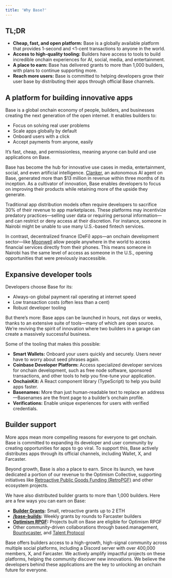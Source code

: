 ```yaml
---
title: 'Why Base?'
---
```


## TL;DR

- **Cheap, fast, and open platform:** Base is a globally available platform that provides 1-second and &lt;1-cent transactions to anyone in the world.
- **Access to high-quality tooling:** Builders have access to tools to build incredible onchain experiences for AI, social, media, and entertainment.
- **A place to earn:** Base has delivered grants to more than 1,000 builders, with plans to continue supporting more.
- **Reach more users:** Base is committed to helping developers grow their user base by distributing their apps through official Base channels.


## A platform for building innovative apps

Base is a global onchain economy of people, builders, and businesses creating the next generation of the open internet. It enables builders to:

- Focus on solving real user problems
- Scale apps globally by default
- Onboard users with a click
- Accept payments from anyone, easily

It’s fast, cheap, and permissionless, meaning anyone can build and use applications on Base.

Base has become the hub for innovative use cases in media, entertainment, social, and even artificial intelligence. [Clanker], an autonomous AI agent on Base, generated more than $13 million in revenue within three months of its inception. As a cultivator of innovation, Base enables developers to focus on improving their products while retaining more of the upside they generate.

Traditional app distribution models often require developers to sacrifice 30% of their revenue to app marketplaces. These platforms may incentivize predatory practices—selling user data or requiring personal information—and can restrict or deny access at their discretion. For instance, someone in Nairobi might be unable to use many U.S.-based fintech services.

In contrast, decentralized finance (DeFi) apps—an onchain development sector—like [Moonwell] allow people anywhere in the world to access financial services directly from their phones. This means someone in Nairobi has the same level of access as someone in the U.S., opening opportunities that were previously inaccessible.



## Expansive developer tools

Developers choose Base for its:

- Always-on global payment rail operating at internet speed
- Low transaction costs (often less than a cent)
- Robust developer tooling

But there’s more: Base apps can be launched in hours, not days or weeks, thanks to an extensive suite of tools—many of which are open source. We’re reviving the spirit of innovation where two builders in a garage can create a massively successful business.

Some of the tooling that makes this possible:

- **Smart Wallets:** Onboard your users quickly and securely. Users never have to worry about seed phrases again.
- **Coinbase Developer Platform:** Access specialized developer services for onchain development, such as free node software, sponsored transactions, and other tools to help you fine-tune your application.
- **OnchainKit:** A React component library (TypeScript) to help you build apps faster.
- **Basenames:** More than just human-readable text to replace an address—Basenames are the front page to a builder’s onchain profile.
- **Verifications:** Enable unique experiences for users with verified credentials.



## Builder support

More apps mean more compelling reasons for everyone to get onchain. Base is committed to expanding its developer and user community by creating opportunities for apps to go viral. To support this, Base actively distributes apps through its official channels, including Wallet, X, and Farcaster.

Beyond growth, Base is also a place to earn. Since its launch, we have dedicated a portion of our revenue to the Optimism Collective, supporting initiatives like [Retroactive Public Goods Funding (RetroPGF)] and other ecosystem projects.

We have also distributed builder grants to more than 1,000 builders. Here are a few ways you can earn on Base:

- **[Builder Grants]:** Small, retroactive grants up to 2 ETH
- **[/base-builds]:** Weekly grants by rounds to Farcaster builders
- **[Optimism RPGF]:** Projects built on Base are eligible for Optimism RPGF
- Other community-driven collaborations through based.management, [Bountycaster], and [Talent Protocol]

Base offers builders access to a high-growth, high-signal community across multiple social platforms, including a Discord server with over 400,000 members, X, and Farcaster. We actively amplify impactful projects on these platforms, helping the community discover new innovations. We believe the developers behind these applications are the key to unlocking an onchain future for everyone.



[Basenames]: https://www.base.org/names
[planned]: https://ethereum.org/en/roadmap/
[Solidity]: https://soliditylang.org/
[Bountycaster]: https://www.bountycaster.xyz/
[Builder Grants]: https://docs.google.com/forms/d/e/1FAIpQLSeiSAod4PAbXlvvDGtHWu-GqzGpvHYfaTQR2f77AawD7GYc4Q/viewform
[/base-builds]: https://farcaster.xyz/base/0xb3f1428b?utm_source=dotorg&urm_medium=builderkit
[Optimism RPGF]: https://round3.optimism.io/projects?after=undefined&display=grid&sort=mostAwarded&search=&seed=1738341430276&categories=
[Talent Protocol]: https://www.talentprotocol.com/
[Moonwell]: https://moonwell.fi/discover
[Clanker]: https://www.clanker.world/
[Retroactive Public Goods Funding (RetroPGF)]: https://round3.optimism.io/projects?after=undefined&display=grid&sort=mostAwarded&search=&seed=1738341430276&categories=
